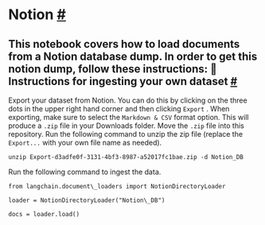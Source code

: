  Notion
 [#](#notion "Permalink to this headline")
===================================================
 This notebook covers how to load documents from a Notion database dump.
 In order to get this notion dump, follow these instructions:
 🧑 Instructions for ingesting your own dataset
 [#](#instructions-for-ingesting-your-own-dataset "Permalink to this headline")
-------------------------------------------------------------------------------------------------------------------------------
 Export your dataset from Notion. You can do this by clicking on the three dots in the upper right hand corner and then clicking
 `Export`
 .
 When exporting, make sure to select the
 `Markdown
 &
 CSV`
 format option.
 This will produce a
 `.zip`
 file in your Downloads folder. Move the
 `.zip`
 file into this repository.
 Run the following command to unzip the zip file (replace the
 `Export...`
 with your own file name as needed).
```
unzip Export-d3adfe0f-3131-4bf3-8987-a52017fc1bae.zip -d Notion_DB
```
 Run the following command to ingest the data.
```
from langchain.document\_loaders import NotionDirectoryLoader
```
```
loader = NotionDirectoryLoader("Notion\_DB")
```
```
docs = loader.load()
```